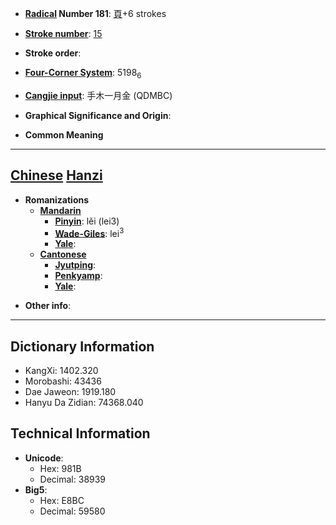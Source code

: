 * '''[[Wiktionary:Chinese radical index| Radical]] Number 181''': [[Wiktionary:Chinese radical index 頁|頁]]+6 strokes

* '''[[Wiktionary:Chinese total strokes index|Stroke number]]''': [[Wiktionary:Chinese total strokes index 15|15]]

* '''Stroke order''': 

* '''[[Wiktionary:Chinese four corner index|Four-Corner System]]''': 5198<sub>6</sub>

* '''[[Wiktionary:Chinese Cangjie index|Cangjie input]]''': 手木一月金 (QDMBC)

* '''Graphical Significance and Origin''': 

* '''Common Meaning'''

----

== [[Chinese]] [[Hanzi]] ==

* '''Romanizations'''
** '''[[Mandarin]]'''
*** '''[[Pinyin]]''': lěi (lei3)
*** '''[[Wade-Giles]]''': lei<sup>3</sup>
*** '''[[Yale]]''': 
** '''[[Cantonese]]'''
*** '''[[Jyutping]]''':
*** '''[[Penkyamp]]''': 
*** '''[[Yale]]''': 

* '''Other info''': 

----

== Dictionary Information ==

* KangXi: 1402.320
* Morobashi: 43436
* Dae Jaweon: 1919.180
* Hanyu Da Zidian: 74368.040

== Technical Information ==

* '''Unicode''':
** Hex: 981B
** Decimal: 38939
* '''Big5''':
** Hex: E8BC
** Decimal: 59580